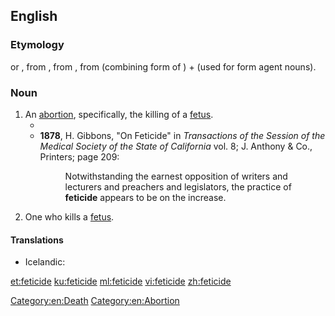 ==English==

===Etymology===
{{suffix|fetus|cide|lang=en}} or {{suffix|fetus|icide|lang=en}}, from {{etyl|fr|en}} {{term|-cide|lang=fr}}, from {{etyl|la|en}} {{term|-cida||cutter, killer|lang=la}}, from {{term|-cid|lang=la}} (combining form of {{m|la|caedō||cut, kill}}) + {{term|-a||-er|lang=la}} (used for form agent nouns).

===Noun===
{{en-noun}}

# An [[abortion]], specifically, the killing of a [[fetus]]. {{defdate|from 19th century}}
#* {{quote-book|title=Abortion in Judaism
|author=Daniel Schiff
|publisher=Cambridge University Press
|year=2002
|isbn=0521521661|page=68
|passage=Zimra, then, takes an unequivocal stance; favoring Rashi's view over that of Maimonides, he offers little comfort for the ''rodef'' approach, holding instead that '''feticide''' cannot be regarded as murder becaue the fetus is not a ''nefesh''.}}
#* '''1878''', H. Gibbons, "On Feticide" in ''Transactions of the Session of the Medical Society of the State of California'' vol. 8; J. Anthony & Co., Printers; page 209:
#*: Notwithstanding the earnest opposition of writers and lecturers and preachers and legislators, the practice of '''feticide''' appears to be on the increase.
# One who kills a [[fetus]].

====Translations====
{{trans-top|killing of a fetus}}
* Icelandic: {{t|is|fósturdráp|n}}
{{trans-mid}}
{{trans-bottom}}

{{trans-top|one who kills a fetus}}
{{trans-mid}}
{{trans-bottom}}

[[Category:en:Death]]
[[Category:en:Abortion]]

[[et:feticide]]
[[ku:feticide]]
[[ml:feticide]]
[[vi:feticide]]
[[zh:feticide]]